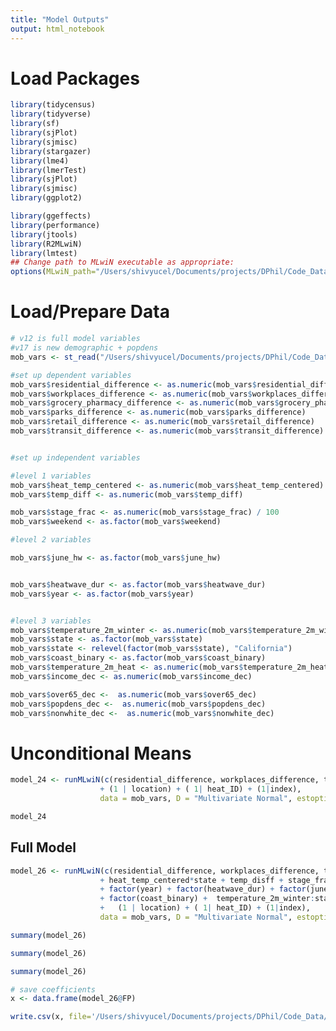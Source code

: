 ```yaml
---
title: "Model Outputs"
output: html_notebook
---
```

# Load Packages
```r
library(tidycensus)
library(tidyverse)
library(sf)
library(sjPlot)
library(sjmisc)
library(stargazer)
library(lme4)
library(lmerTest)
library(sjPlot)
library(sjmisc)
library(ggplot2)

library(ggeffects)
library(performance)
library(jtools)
library(R2MLwiN)
library(lmtest)
## Change path to MLwiN executable as appropriate:
options(MLwiN_path="/Users/shivyucel/Documents/projects/DPhil/Code_Data/mlwin/mlnscript")
```


# Load/Prepare Data

```r
# v12 is full model variables
#v17 is new demographic + popdens
mob_vars <- st_read("/Users/shivyucel/Documents/projects/DPhil/Code_Data/data/mobility_heat/mobility_heat_dataset.csv")

#set up dependent variables
mob_vars$residential_difference <- as.numeric(mob_vars$residential_difference)
mob_vars$workplaces_difference <- as.numeric(mob_vars$workplaces_difference)
mob_vars$grocery_pharmacy_difference <- as.numeric(mob_vars$grocery_pharmacy_difference)
mob_vars$parks_difference <- as.numeric(mob_vars$parks_difference)
mob_vars$retail_difference <- as.numeric(mob_vars$retail_difference)
mob_vars$transit_difference <- as.numeric(mob_vars$transit_difference)


#set up independent variables

#level 1 variables
mob_vars$heat_temp_centered <- as.numeric(mob_vars$heat_temp_centered)
mob_vars$temp_diff <- as.numeric(mob_vars$temp_diff)

mob_vars$stage_frac <- as.numeric(mob_vars$stage_frac) / 100
mob_vars$weekend <- as.factor(mob_vars$weekend)

#level 2 variables

mob_vars$june_hw <- as.factor(mob_vars$june_hw)


mob_vars$heatwave_dur <- as.factor(mob_vars$heatwave_dur)
mob_vars$year <- as.factor(mob_vars$year)


#level 3 variables
mob_vars$temperature_2m_winter <- as.numeric(mob_vars$temperature_2m_winter) - 4
mob_vars$state <- as.factor(mob_vars$state)
mob_vars$state <- relevel(factor(mob_vars$state), "California")
mob_vars$coast_binary <- as.factor(mob_vars$coast_binary)
mob_vars$temperature_2m_heat <- as.numeric(mob_vars$temperature_2m_heat)
mob_vars$income_dec <- as.numeric(mob_vars$income_dec)

mob_vars$over65_dec <-  as.numeric(mob_vars$over65_dec)
mob_vars$popdens_dec <-  as.numeric(mob_vars$popdens_dec)
mob_vars$nonwhite_dec <-  as.numeric(mob_vars$nonwhite_dec)
```

# Unconditional Means

```r
model_24 <- runMLwiN(c(residential_difference, workplaces_difference, transit_difference, grocery_pharmacy_difference, retail_difference, parks_difference) ~ 1 +
                    + (1 | location) + ( 1| heat_ID) + (1|index),
                    data = mob_vars, D = "Multivariate Normal", estoptions = list(sort.ignore=TRUE, resi.store=TRUE) )
```


```r
model_24
```


## Full Model


```r

model_26 <- runMLwiN(c(residential_difference, workplaces_difference, transit_difference, grocery_pharmacy_difference, retail_difference, parks_difference) ~ 1 
                    + heat_temp_centered*state + temp_disff + stage_frac  + weekend 
                    + factor(year) + factor(heatwave_dur) + factor(june_hw)
                    + factor(coast_binary) +  temperature_2m_winter:state + popdens_dec + income_dec + over65_dec + nonwhite_dec 
                    +   (1 | location) + ( 1| heat_ID) + (1|index), 
                    data = mob_vars, D = "Multivariate Normal", estoptions = list(sort.force=TRUE, resi.store=TRUE, maxiter = 30))

```

```r
summary(model_26)

```

```r

summary(model_26)

```


```r
summary(model_26)

```


```r
# save coefficients
x <- data.frame(model_26@FP)

write.csv(x, file='/Users/shivyucel/Documents/projects/DPhil/Code_Data/data/regression/params_clean_final_90_v1.csv')
```



